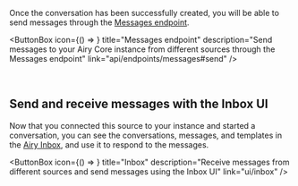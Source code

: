 
Once the conversation has been successfully created, you will be able to send messages through
the [Messages endpoint](/api/endpoints/messages#send).

<ButtonBox
  icon={() => <BoltSVG />}
  title="Messages endpoint"
  description="Send messages to your Airy Core instance from different sources through the Messages endpoint"
  link="api/endpoints/messages#send"
/>

<br />


<MessagesSend />

## Send and receive messages with the Inbox UI

Now that you connected this source to your instance and started a conversation,
you can see the conversations, messages, and templates in the [Airy Inbox](/ui/inbox),
and use it to respond to the messages.

<ButtonBox
  icon={() => <InboxSVG />}
  title="Inbox"
  description="Receive messages from different sources and send messages using the Inbox UI"
  link="ui/inbox"
/>

